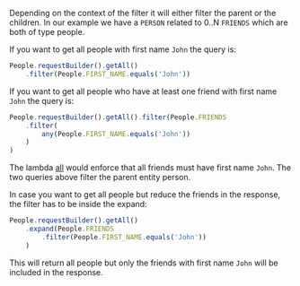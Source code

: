 Depending on the context of the filter it will either filter the parent or the children.
In our example we have a `PERSON` related to 0..N `FRIENDS` which are both of type people.

If you want to get all people with first name `John` the query is:

```ts
People.requestBuilder().getAll()
    .filter(People.FIRST_NAME.equals('John'))
```

If you want to get all people who have at least one friend with first name `John` the query is:

```ts
People.requestBuilder().getAll().filter(People.FRIENDS
    .filter(
        any(People.FIRST_NAME.equals('John'))
    )
)
```
The lambda [all](pathname:///api/1.28.1/modules/sap_cloud_sdk_core#all) would enforce that all friends must have first name `John`.
The two queries above filter the parent entity person.

In case you want to get all people but reduce the friends in the response, the filter has to be inside the expand:

```ts
People.requestBuilder().getAll()
    .expand(People.FRIENDS
        .filter(People.FIRST_NAME.equals('John'))
    )
```
This will return all people but only the friends with first name `John` will be included in the response.

